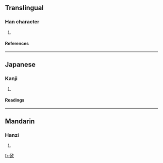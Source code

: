 ==Translingual==
===Han character===
{{Han char|rn=9|rad=人|as=08|sn=10|four=|canj=人竹中人 (OHLO)}}
# {{defn|Han}}
====References====
{{Han ref|kx=0106.240|dkj=00739|dj=0227.070|hdz=10180.030|uh=4FFD|ud=20477}}
----
==Japanese==
===Kanji===
{{ja-kanji|grade=|rs=人08}}
# {{defn|Japanese}} 
====Readings====
{{ja-readings|on=[[きん]] (kin), [[こん]] (kon)|kun=[[よろこぶ]] (yorokobu)}}
----
==Mandarin==
===Hanzi===
{{cmn-hanzi|pin=[[xīn]] ([[xin1]])|wg=hsin<sup>1</sup>}}
# {{defn|Mandarin}}

[[fr:俽]]